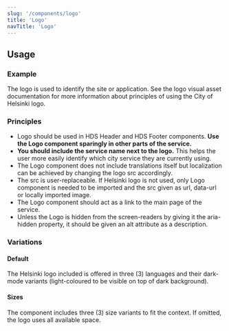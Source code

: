 ```yaml
---
slug: '/components/logo'
title: 'Logo'
navTitle: 'Logo'
---
```




## Usage

### Example

<PlaygroundPreview>
  <Logo src={logoFi} size="medium" alt="logo"/>
</PlaygroundPreview>

The logo is used to identify the site or application.
See the <InternalLink size="M" href="/foundation/visual-assets/logo">logo visual asset documentation</InternalLink> for more information about principles of using the City of Helsinki logo.

### Principles

- Logo should be used in HDS Header and HDS Footer components. **Use the Logo component sparingly in other parts of the service.**
- **You should include the service name next to the logo.** This helps the user more easily identify which city service they are currently using.
- The Logo component does not include translations itself but localization can be achieved by changing the logo src accordingly.
- The src is user-replaceable. If Helsinki logo is not used, only Logo component is needed to be imported and the src given as url, data-url or locally imported image.
- The Logo component should act as a link to the main page of the service.
- Unless the Logo is hidden from the screen-readers by giving it the aria-hidden property, it should be given an alt attribute as a description. 

### Variations

#### Default

The Helsinki logo included is offered in three (3) languages and their dark-mode variants (light-coloured to be visible on top of dark background).

<PlaygroundPreview>
  <Logo src={logoFi} size="medium" style={{marginRight: 'var(--spacing-xs)'}} alt="Helsingin kaupunki" />
  <Logo src={logoSv} size="medium" style={{marginRight: 'var(--spacing-xs)'}} alt="Helsingin kaupunki" />
  <Logo src={logoRu} size="medium" style={{marginRight: 'var(--spacing-xs)'}} alt="Helsingin kaupunki" />
  <Logo src={logoFiDark} size="medium" style={{marginRight: 'var(--spacing-xs)', background: "black"}} alt="Helsingin kaupunki" />
  <Logo src={logoSvDark} size="medium" style={{marginRight: 'var(--spacing-xs)', background: "black"}} alt="Helsingin kaupunki" />
  <Logo src={logoRuDark} size="medium" style={{background: "black"}} alt="Helsingin kaupunki" />
</PlaygroundPreview>

#### Sizes

The component includes three (3) size variants to fit the context. If omitted, the logo uses all available space.

<PlaygroundPreview>
  <Logo src={logoFi} size="small" style={{marginRight: 'var(--spacing-xs)'}} alt="Helsingin kaupunki" />
  <Logo src={logoFi} size="medium" style={{marginRight: 'var(--spacing-xs)'}} alt="Helsingin kaupunki" />
  <Logo src={logoFi} size="large" alt="Helsingin kaupunki" />
</PlaygroundPreview>
